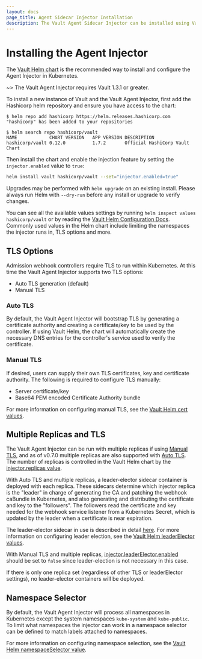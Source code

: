 ```yaml
---
layout: docs
page_title: Agent Sidecar Injector Installation
description: The Vault Agent Sidecar Injector can be installed using Vault Helm.
---
```


# Installing the Agent Injector

The [Vault Helm chart](/vault/docs/platform/k8s/helm) is the recommended way to
install and configure the Agent Injector in Kubernetes.

~> The Vault Agent Injector requires Vault 1.3.1 or greater.

To install a new instance of Vault and the Vault Agent Injector, first add the
Hashicorp helm repository and ensure you have access to the chart:

```shell-session
$ helm repo add hashicorp https://helm.releases.hashicorp.com
"hashicorp" has been added to your repositories

$ helm search repo hashicorp/vault
NAME           	CHART VERSION	APP VERSION	DESCRIPTION
hashicorp/vault	0.12.0       	1.7.2      	Official HashiCorp Vault Chart
```

Then install the chart and enable the injection feature by setting the
`injector.enabled` value to `true`:

```bash
helm install vault hashicorp/vault --set="injector.enabled=true"
```

Upgrades may be performed with `helm upgrade` on an existing install. Please
always run Helm with `--dry-run` before any install or upgrade to verify
changes.

You can see all the available values settings by running `helm inspect values hashicorp/vault` or by reading the [Vault Helm Configuration
Docs](/vault/docs/platform/k8s/helm/configuration). Commonly used values in the Helm
chart include limiting the namespaces the injector runs in, TLS options and
more.

## TLS Options

Admission webhook controllers require TLS to run within Kubernetes. At this time
the Vault Agent Injector supports two TLS options:

- Auto TLS generation (default)
- Manual TLS

### Auto TLS

By default, the Vault Agent Injector will bootstrap TLS by generating a certificate
authority and creating a certificate/key to be used by the controller. If using
Vault Helm, the chart will automatically create the necessary DNS entries for the
controller's service used to verify the certificate.

### Manual TLS

If desired, users can supply their own TLS certificates, key and certificate authority.
The following is required to configure TLS manually:

- Server certificate/key
- Base64 PEM encoded Certificate Authority bundle

For more information on configuring manual TLS, see the [Vault Helm cert values](/vault/docs/platform/k8s/helm/configuration#certs).

## Multiple Replicas and TLS

The Vault Agent Injector can be run with multiple replicas if using [Manual
TLS](#manual-tls), and as of v0.7.0 multiple replicas are also supported with
[Auto TLS](#auto-tls). The number of replicas is controlled in the Vault Helm
chart by the [injector.replicas
value](/vault/docs/platform/k8s/helm/configuration#replicas).

With Auto TLS and multiple replicas, a leader-elector sidecar container is
deployed with each replica. These sidecars determine which injector replica is
the "leader" in charge of generating the CA and patching the webhook caBundle in
Kubernetes, and also generating and distributing the certificate and key to the
"followers". The followers read the certificate and key needed for the webhook
service listener from a Kubernetes Secret, which is updated by the leader when a
certificate is near expiration.

The leader-elector sidecar in use is described in detail [here][k8s-blog]. For
more information on configuring leader election, see the [Vault Helm
leaderElector values](/vault/docs/platform/k8s/helm/configuration#leaderelector).

With Manual TLS and multiple replicas,
[injector.leaderElector.enabled](/vault/docs/platform/k8s/helm/configuration#enabled-2)
should be set to `false` since leader-election is not necessary in this case.

If there is only one replica set (regardless of other TLS or leaderElector
settings), no leader-elector containers will be deployed.

[k8s-blog]: https://kubernetes.io/blog/2016/01/simple-leader-election-with-kubernetes/ 'Simple leader election with Kubernetes and Docker'

## Namespace Selector

By default, the Vault Agent Injector will process all namespaces in Kubernetes except
the system namespaces `kube-system` and `kube-public`. To limit what namespaces
the injector can work in a namespace selector can be defined to match labels attached
to namespaces.

For more information on configuring namespace selection, see the [Vault Helm namespaceSelector value](/vault/docs/platform/k8s/helm/configuration#namespaceselector).
